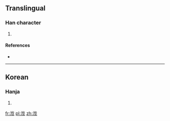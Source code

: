 ==Translingual==

===Han character===
{{Han char|rn=85|rad=水|as=06|sn=9|four=|canj=EOI}}

# {{defn|Han|sort=水06}}

====References====
* {{Han ref|kx=0623.171|dj=1021.071|hdz=31609.041|uh=6D4C|ud=27980}}

----

==Korean==

===Hanja===
{{ko-hanja|hangeul=발|eumhun=|rv=bal|mr=pal|y=pal}}

# {{defn|lang=ko|sort=水06}}

[[fr:浌]]
[[pl:浌]]
[[zh:浌]]